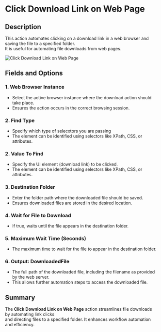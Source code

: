 # Click Download Link on Web Page  

## Description
This action automates clicking on a download link in a web browser and saving the file to a specified folder.  
It is useful for automating file downloads from web pages.  

![Click Download Link on Web Page](../../../assets/browser-automation/click-download-link-on-web-page.png)  

## Fields and Options 

### 1. **Web Browser Instance**
- Select the active browser instance where the download action should take place.  
- Ensures the action occurs in the correct browsing session.  

### 2. **Find Type**
- Specify which type of selecxtors you are passing  
- The element can be identified using selectors like XPath, CSS, or attributes.  

### 2. **Value To Find**
- Specify the UI element (download link) to be clicked.  
- The element can be identified using selectors like XPath, CSS, or attributes.  

### 3. **Destination Folder**
- Enter the folder path where the downloaded file should be saved.  
- Ensures downloaded files are stored in the desired location.  

### 4. **Wait for File to Download**
- If true, waits until the file appears in the destination folder.

### 5. **Maximum Wait Time (Seconds)**
- The maximum time to wait for the file to appear in the destination folder.

### 6. **Output: DownloadedFile**
- The full path of the downloaded file, including the filename as provided by the web server.  
- This allows further automation steps to access the downloaded file.  

## Summary
The **Click Download Link on Web Page** action streamlines file downloads by automating link clicks  
and directing files to a specified folder. It enhances workflow automation and efficiency.  